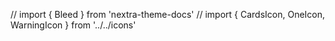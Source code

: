 // import { Bleed } from 'nextra-theme-docs'
// import { CardsIcon, OneIcon, WarningIcon } from '../../icons'

<Home />

